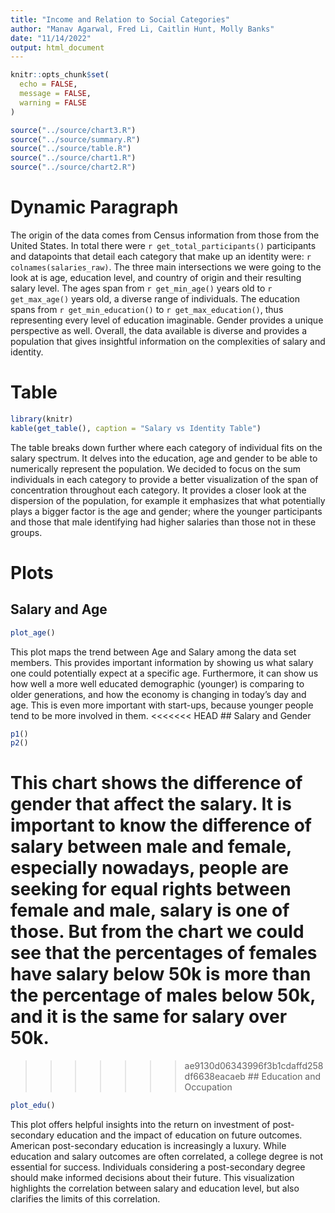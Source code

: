 ```yaml
---
title: "Income and Relation to Social Categories"
author: "Manav Agarwal, Fred Li, Caitlin Hunt, Molly Banks"
date: "11/14/2022"
output: html_document
---
```


```r
knitr::opts_chunk$set(
  echo = FALSE,
  message = FALSE,
  warning = FALSE
)
```
```r
source("../source/chart3.R")
source("../source/summary.R")
source("../source/table.R")
source("../source/chart1.R")
source("../source/chart2.R")
```
# Dynamic Paragraph
The origin of the data comes from Census information from those from the United States. In total there were `r get_total_participants()` participants and datapoints that detail each category that make up an identity were: `r colnames(salaries_raw)`. The three main intersections we were going to the look at is age, education level, and country of origin and their resulting salary level. The ages span from `r get_min_age()` years old to `r get_max_age()` years old, a diverse range of individuals. The education spans from `r get_min_education()` to `r get_max_education()`, thus representing every level of education imaginable. Gender provides a unique perspective as well. Overall, the data available is diverse and provides a population that gives insightful information on the complexities of salary and identity.

# Table
```r
library(knitr)
kable(get_table(), caption = "Salary vs Identity Table")
```
The table breaks down further where each category of individual fits on the salary spectrum. It delves into the education, age and gender to be able to numerically represent the population. We decided to focus on the sum individuals in each category to provide a better visualization of the span of concentration throughout each category. It provides a closer look at the dispersion of the population, for example it emphasizes that what potentially plays a bigger factor is the age and gender; where the younger participants and those that male identifying had higher salaries than those not in these groups.

# Plots

## Salary and Age 
```r
plot_age()
```
This plot maps the trend between Age and Salary among the data set members. This provides important information by showing us what salary one could potentially expect at a specific age. Furthermore, it can show us how well a more well educated demographic (younger) is comparing to older generations, and how the economy is changing in today's day and age. This is even more important with start-ups, because younger people tend to be more involved in them.
<<<<<<< HEAD
## Salary and Gender 
```r
p1()
p2()
```
This chart shows the difference of gender that affect the salary. It is important to know the difference of salary between male and female, especially nowadays, people are seeking for equal rights between female and male, salary is one of those. But from the chart we could see that the percentages of females have salary below 50k is more than the percentage of males below 50k, and it is the same for salary over 50k.
=======
>>>>>>> ae9130d06343996f3b1cdaffd258df6638eacaeb
## Education and Occupation 
```r
plot_edu()
```

This plot offers helpful insights into the return on investment of post-secondary education and the impact of education on future outcomes. American post-secondary education is increasingly a luxury. While education and salary outcomes are often correlated, a college degree is not essential for success. Individuals considering a post-secondary degree should make informed decisions about their future. This visualization highlights the correlation between salary and education level, but also clarifies the limits of this correlation.  
